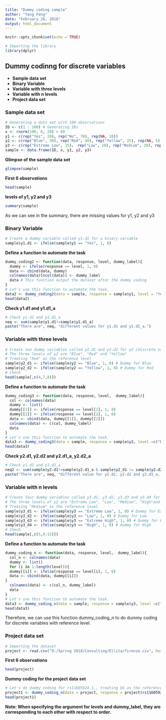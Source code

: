 ```yaml
---
title: "Dummy coding sample"
author: "Yang Feng"
date: "February 26, 2018"
output: html_document
---
```


```r
knitr::opts_chunk$set(echo = TRUE)
```

```r
# Importing the library
library(dplyr)
```


## Dummy codinng for discrete variables
* **Sample data set**
* **Binary Variable**
* **Variable with three levels**
* **Variable with n levels**
* **Project data set**

### Sample data set
```r
# Generating a data set with 100 observations
ID <- c(1 : 100) # Generating IDs
x <- rnorm(100, 0, 20) + 60
y1 <- c(rep("Yes", 20), rep("No", 70), rep(NA, 10))
y2 <- c(rep("Blue", 30), rep("Red", 40), rep("Yellow", 25), rep(NA, 5))
y3 <- c(rep("Extreme Low", 15)， rep("Low", 20), rep("Medium", 30), rep("High", 15), rep("Extreme High", 10), rep(NA, 10))
sample <- data.frame(ID, x, y1, y2, y3)
```

**Glimpse of the sample data set**
```r
glimpse(sample)
```

**First 6 observations**
```r
head(sample)
```

**levels of y1, y2 and y3**
```r
summary(sample)
```
As we can see in the summary, there are missing values for y1, y2 and y3

### Binary Variable
```r
# Create a dummy variable called y1.d1 for a binary variable
sample$y1.d1 <- ifelse(sample$y1 == "Yes", 1, 0)
```

**Define a function to automate the task**
```r
dummy_coding2 <- function(data, response, level, dummy_label){
  dummy <- ifelse(response == level, 1, 0)
  data <- cbind(data, dummy)
  colnames(data)[ncol(data)] <- dummy_label
  data # This function output the dataset after the dummy coding
}
# Let's use this function to automate the task.
data2 <- dummy_coding2(data = sample, response = sample$y1, level = "Yes", dummy_label = "y1.d1_a")
head(data2)
```

**Check y1.d1 and y1.d1_a**
```r
# Check y1.d1 and y1.d1_a
neq <- sum(sample$y1.d1!=sample$y1.d1_a)
paste("There are", neq, "different values for y1.d1 and y1.d1_a.")
```


### Variable with three levels
```r
# Create two dummy variables called y2.d1 and y2.d2 for y2 (discrete variable with three levels)
# The three levels of y2 are "Blue", "Red" and "Yellow"
# Treating "Red" as the reference level
sample$y2_d1 <- ifelse(sample$y2 == "Blue", 1, 0) # Dummy for Blue
sample$y2_d2 <- ifelse(sample$y2 == "Yellow", 1, 0) # Dummy for Red
# Check
head(sample[,c(4,7,8)])
```

**Define a function to automate the task**
```r
dummy_coding3 <- function(data, response, level,  dummy_label){
  col <- colnames(data)
  dummy <- list()
  dummy[[1]] <- ifelse(response == level[1], 1, 0)
  dummy[[2]] <- ifelse(response == level[2], 1, 0)
  data <- cbind(data, dummy[[1]], dummy[[2]])
  colnames(data) <- c(col, dummy_label)
  data
}
# Let's use this function to automate the task.
data3 <- dummy_coding3(data = sample, response = sample$y2, level =c("Blue", "Yellow"), dummy_label = c("y2.d1_a", "y2.d2_a"))
head(data3)
```

**Check y2.d1, y2.d2 and y2.d1_a, y2.d2_a**
```r
# Check y1.d1 and y1.d1_a
neq2 <- sum(sample$y2.d1!=sample$y2.d1_a & sample$y2_d1 != sample$y2.d2_a)
paste("There are", neq, "different value for y2.d1, y2.d2 and y2.d1_a, y2.d2_a.")
```

### Variable with n levels
```r
# Create four dummy variables called y3.d1, y3.d2, y3.d3 and y3.d4 for y3 (discrete variable with five levels)
# The three levels of y2 are "Extreme Low", "Low", "Medium", "High"and "Extreme High"
# Treating "Medium" as the reference level
sample$y3_d1 <- ifelse(sample$y3 == "Extreme Low", 1, 0) # Dummy for Extreme Low
sample$y3_d2 <- ifelse(sample$y3 == "Low", 1, 0) # Dummy for Low
sample$y3_d3 <- ifelse(sample$y3 == "Extreme High", 1, 0) # Dummy for Extreme High
sample$y3_d4 <- ifelse(sample$y3 == "High", 1, 0) # Dummy for High
# Check
head(sample[,c(5,9:12)])
```

**Define a function to automate the task**
```r
dummy_coding_n <- function(data, response, level,  dummy_label){
  col_n <- colnames(data)
  dummy <- list()
  for (i in 1:length(level)){
  dummy[[i]] <- ifelse(response == level[i], 1, 0)
  data <- cbind(data, dummy[[i]])
}
  colnames(data) <- c(col_n, dummy_label)
  data
}
# Let's use this function to automate the task.
data3 <- dummy_coding_n(data = sample, response = sample$y3, level =c("Extreme Low", "Low", "Extreme High", "High"), dummy_label = c("y3.d1_a", "y3.d2_a", "y3.d3_a", "y3.d4_a"))
head(data3)
```
Therefore, we can use this function dummy_coding_n to do dummy coding for discrete variables with reference level.

### Project data set
```r
# Importing the dataset
project <- read.csv("D:/Spring 2018/Consulting/Ellita/firenze.csv", header = TRUE)
```

**First 6 observations**
```r
head(project)
```

**Dummy coding for the project data set**
```r
# Let's do dummy coding for rs11605924.1., treating GG as the reference group, create dummies rs11605924.1.d1 for TG, rs11605924.1.d2 for TT
project1 <- dummy_coding_n(data = project, response = project$rs11605924.1., level = c("T G", "T T"), dummy_label = c("rs11605924.1.d1", "rs11605924.1.d2"))
head(project1)
```

**Note: When specifying the argument for levels and dummy_label, they are corresponding to each other with respect to order.**

